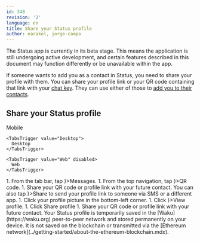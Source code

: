 ```yaml
---
id: 348
revision: '2'
language: en
title: Share your Status profile
author: earakel, jorge-campo
---
```


<Admonition type="beta" status="Status app is currently in beta stage">
  The Status app is currently in its beta stage. This means the application is still undergoing active development, and certain features described in this document may function differently or be unavailable within the app.
</Admonition>

If someone wants to add you as a contact in Status, you need to share your profile with them. You can share your profile link or your QR code containing that link with your [chat key](./your-chatkey-emojihash-and-identicon-ring.mdx). They can use either of those to [add you to their contacts](../messaging/add-a-contact-in-status.mdx).

## Share your Status profile

<Tabs defaultValue="Mobile">
  <TabsList size={32}>
    <TabsTrigger value="Mobile">
      Mobile
    </TabsTrigger>

    <TabsTrigger value="Desktop">
      Desktop
    </TabsTrigger>

    <TabsTrigger value="Web" disabled>
      Web
    </TabsTrigger>
  </TabsList>

  <TabsContent value="Mobile">
    1. From the tab bar, tap <ContextTag icon={<MessengerIcon />}>Messages</ContextTag>.
    1. From the top navigation, tap <ContextTag icon={<QrCodeIcon />}>QR code</ContextTag>.
    1. Share your QR code or profile link with your future contact. You can also tap <ContextTag icon={<ShareIcon />}>Share</ContextTag> to send your profile link to someone via SMS or a different app.
  </TabsContent>

  <TabsContent value="Desktop">
    1. Click your profile picture in the bottom-left corner.
    1. Click <ContextTag icon={<ProfileDesktopIcon />}>View profile</ContextTag>.
    1. Click <ContextTag>Share profile</ContextTag>
    1. Share your QR code or profile link with your future contact.
  </TabsContent>
</Tabs>

<Admonition type="info">
  Your Status profile is temporarily saved in the [Waku](https://waku.org)<ExternalIcon /> peer-to-peer network and stored permanently on your device. It is not saved on the blockchain or transmitted via the [Ethereum network](../getting-started/about-the-ethereum-blockchain.mdx).
</Admonition>
